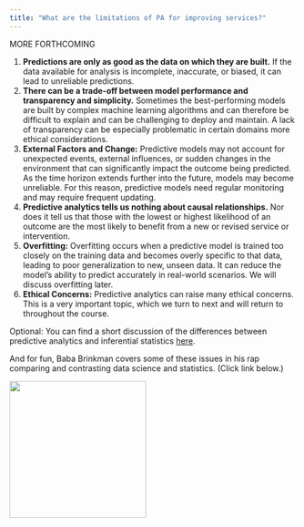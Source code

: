 ```yaml
---
title: "What are the limitations of PA for improving services?"
---
```


MORE FORTHCOMING

1.  **Predictions are only as good as the data on which they are built.** If the data available for analysis is incomplete, inaccurate, or biased, it can lead to unreliable predictions.
2.  **There can be a trade-off between model performance and transparency and simplicity.** Sometimes the best-performing models are built by complex machine learning algorithms and can therefore be difficult to explain and can be challenging to deploy and maintain. A lack of transparency can be especially problematic in certain domains more ethical considerations.
3.  **External Factors and Change:** Predictive models may not account for unexpected events, external influences, or sudden changes in the environment that can significantly impact the outcome being predicted. As the time horizon extends further into the future, models may become unreliable. For this reason, predictive models need regular monitoring and may require frequent updating.
4.  **Predictive analytics tells us nothing about causal relationships.** Nor does it tell us that those with the lowest or highest likelihood of an outcome are the most likely to benefit from a new or revised service or intervention. 
5.  **Overfitting:** Overfitting occurs when a predictive model is trained too closely on the training data and becomes overly specific to that data, leading to poor generalization to new, unseen data. It can reduce the model's ability to predict accurately in real-world scenarios. We will discuss overfitting later.
6.  **Ethical Concerns:** Predictive analytics can raise many ethical concerns. This is a very important topic, which we turn to next and will return to throughout the course.

Optional: You can find a short discussion of the differences between predictive analytics and inferential statistics [here](OptionalPAvsInfStat.qmd).

And for fun, Baba Brinkman covers some of these issues in his rap comparing and contrasting data science and statistics. (Click link below.)

[![](BabaBrinkmanDSvsStat.jpeg){fig-align="center" width="2.5in"}](https://music.bababrinkman.com/track/data-science)
